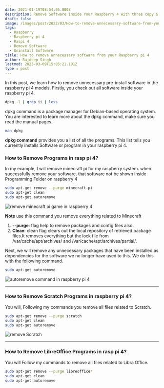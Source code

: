 ```yaml
---
date: 2021-01-19T08:54:05.000Z
description: Remove Software inside Your Raspberry 4 with three copy & paste  Commands.
draft: false
image: /images/post/2022/03/How-to-remove-unnecessary-software-from-your-Raspberry-pi-4.png
tags:
  - Raspberry
  - Raspberry pi 4
  - Raspi 4
  - Remove Software
  - Uninstall Software
title: How to remove unnecessary software from your Raspberry pi 4
author: Rajdeep Singh
lastmod: 2023-03-09T15:05:21.191Z
type : post
---
```


In this post, we learn how to remove unnecessary pre-install software in the raspberry pi 4 models. Firstly, you check out all software inside your raspberry pi 4.

```bash
dpkg -l | grep ii | less
```

dpkg command is a package manager for Debian-based operating system. You are interested to learn more about the dpkg command, make sure you read the
manual pages.

```bash
man dpkg
```

**dpkg command** provides you a list of all the programs. This list tells you currently installs Software or program in your raspberry pi 4.

### How to Remove Programs in rasp pi 4?

In my example, I will remove minecraft pi for my raspberry system. when
successfully remove your software. that software not be shown inside Programming
Folder on raspberry 4

```bash
sudo apt-get remove --purge minecraft-pi
sudo apt-get clean
sudo apt-get autoremove
```

![remove minecraft pi game in raspberry 4](/images/post/2021/01/remove-software.png "remove minecraft pi game in raspberry 4")

**Note** use this command you remove everything related to Minecraft

1. **--purge**: flag help to remove packages and config files also.
2. **Clean**: clean flag clears out the local repository of retrieved package
   files.It removes everything but the lock file from /var/cache/apt/archives/
   and /var/cache/apt/archives/partial/.

<Alert color="blue">
Next, we will remove any unnecessary packages that have
been installed as dependencies for the software we no longer have used to this.
We do this with the following command.
</Alert>

```bash
sudo apt-get autoremove
```

![autoremove command in raspberry pi 4](/images/post/2021/01/auto-remove.png "autoremove command in raspberry pi 4")

---

### How to Remove Scratch Programs in raspberry pi 4?

You will, Following my commands you remove all files related to Scratch.

```bash
sudo apt-get remove --purge scratch
sudo apt-get clean
sudo apt-get autoremove
```

![remove Scratch](/images/post/2021/01/scratch-remove.png "remove Scratch")

---

### How to Remove LibreOffice Programs in rasp pi 4?

You will Follow my commands to remove all files related to Libra Office.

```bash
sudo apt-get remove --purge libreoffice*
sudo apt-get clean
sudo apt-get autoremove
```
